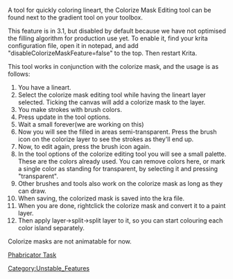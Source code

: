 A tool for quickly coloring lineart, the Colorize Mask Editing tool can be found next to the gradient tool on your toolbox.

This feature is in 3.1, but disabled by default because we have not optimised the filling algorithm for production use yet. To enable it, find your krita configuration file, open it in notepad, and add "disableColorizeMaskFeature=false" to the top. Then restart Krita.

This tool works in conjunction with the colorize mask, and the usage is as follows:

# You have a lineart.
# Select the colorize mask editing tool while having the lineart layer selected. Ticking the canvas will add a colorize mask to the layer.
# You make strokes with brush colors.
# Press update in the tool options.
# Wait a small forever(we are working on this)
# Now you will see the filled in areas semi-transparent. Press the brush icon on the colorize layer to see the strokes as they'll end up.
# Now, to edit again, press the brush icon again.
# In the tool options of the colorize editing tool you will see a small palette. These are the colors already used. You can remove colors here, or mark a single color as standing for transparent, by selecting it and pressing "transparent".
# Other brushes and tools also work on the colorize mask as long as they can draw.
# When saving, the colorized mask is saved into the kra file.
# When you are done, rightclick the colorize mask and convert it to a paint layer.
# Then apply layer->split->split layer to it, so you can start colouring each color island separately.

Colorize masks are not animatable for now.

[https://phabricator.kde.org/T372 Phabricator Task]
[[Category:Unstable_Features]]
